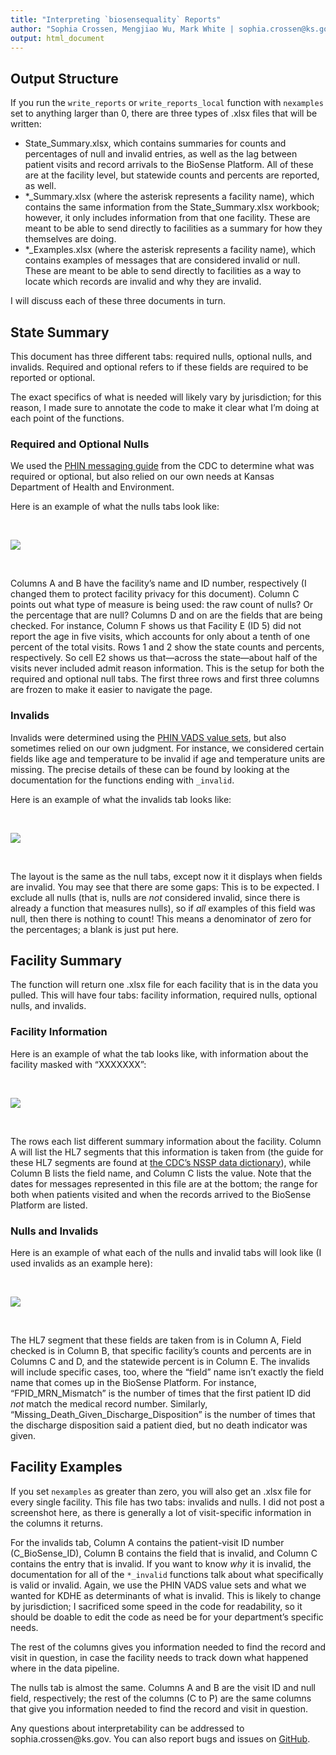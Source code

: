 ```yaml
---
title: "Interpreting `biosensequality` Reports"
author: "Sophia Crossen, Mengjiao Wu, Mark White | sophia.crossen@ks.gov"
output: html_document
---
```


## Output Structure

If you run the `write_reports` or `write_reports_local` function with `nexamples` set to anything larger than 0, there are three types of .xlsx files that will be written:  

* State_Summary.xlsx, which contains summaries for counts and percentages of null and invalid entries, as well as the lag between patient visits and record arrivals to the BioSense Platform. All of these are at the facility level, but statewide counts and percents are reported, as well.  
* *_Summary.xlsx (where the asterisk represents a facility name), which contains the same information from the State_Summary.xlsx workbook; however, it only includes information from that one facility. These are meant to be able to send directly to facilities as a summary for how they themselves are doing.  
* *_Examples.xlsx (where the asterisk represents a facility name), which contains examples of messages that are considered invalid or null. These are meant to be able to send directly to facilities as a way to locate which records are invalid and why they are invalid.  

I will discuss each of these three documents in turn.  

## State Summary

This document has three different tabs: required nulls, optional nulls, and invalids. Required and optional refers to if these fields are required to be reported or optional.  

The exact specifics of what is needed will likely vary by jurisdiction; for this reason, I made sure to annotate the code to make it clear what I'm doing at each point of the functions.  

### Required and Optional Nulls

We used the [PHIN messaging guide](https://www.cdc.gov/nssp/documents/guides/syndrsurvmessagguide2_messagingguide_phn.pdf) from the CDC to determine what was required or optional, but also relied on our own needs at Kansas Department of Health and Environment.  

Here is an example of what the nulls tabs look like:  

<br>
<div style="width:1000px">
![](http://i.imgur.com/TDJn33I.png)
</div>
<br>  

Columns A and B have the facility's name and ID number, respectively (I changed them to protect facility privacy for this document). Column C points out what type of measure is being used: the raw count of nulls? Or the percentage that are null? Columns D and on are the fields that are being checked. For instance, Column F shows us that Facility E (ID 5) did not report the age in five visits, which accounts for only about a tenth of one percent of the total visits. Rows 1 and 2 show the state counts and percents, respectively. So cell E2 shows us that—across the state—about half of the visits never included admit reason information. This is the setup for both the required and optional null tabs. The first three rows and first three columns are frozen to make it easier to navigate the page.  

### Invalids

Invalids were determined using the [PHIN VADS value sets](https://phinvads.cdc.gov/vads/ViewView.action?name=Syndromic%20Surveillance), but also sometimes relied on our own judgment. For instance, we considered certain fields like age and temperature to be invalid if age and temperature units are missing. The precise details of these can be found by looking at the documentation for the functions ending with  `_invalid`.  

Here is an example of what the invalids tab looks like:  

<br>
<div style="width:1000px">
![](http://i.imgur.com/1DVWV3D.png)
</div>
<br>

The layout is the same as the null tabs, except now it it displays when fields are invalid. You may see that there are some gaps: This is to be expected. I exclude all nulls (that is, nulls are *not* considered invalid, since there is already a function that measures nulls), so if *all* examples of this field was null, then there is nothing to count! This means a denominator of zero for the percentages; a blank is just put here.  

## Facility Summary

The function will return one .xlsx file for each facility that is in the data you pulled. This will have four tabs: facility information, required nulls, optional nulls, and invalids.  

### Facility Information

Here is an example of what the tab looks like, with information about the facility masked with "XXXXXXX":  

<br>
<div style="width:1000px">
![](http://i.imgur.com/3YsJNrE.png)
</div>
<br>  

The rows each list different summary information about the facility. Column A will list the HL7 segments that this information is taken from (the guide for these HL7 segments are found at [the CDC's NSSP data dictionary](https://www.cdc.gov/nssp/biosense/docs/NSSP-Data-Dictionary.xlsx)), while Column B lists the field name, and Column C lists the value. Note that the dates for messages represented in this file are at the bottom; the range for both when patients visited and when the records arrived to the BioSense Platform are listed.  

### Nulls and Invalids

Here is an example of what each of the nulls and invalid tabs will look like (I used invalids as an example here): 

<br>
<div style="width:1000px">
![](http://i.imgur.com/1L8p93h.png)
</div>
<br>  

The HL7 segment that these fields are taken from is in Column A, Field checked is in Column B, that specific facility's counts and percents are in Columns C and D, and the statewide percent is in Column E. The invalids will include specific cases, too, where the "field" name isn't exactly the field name that comes up in the BioSense Platform. For instance, "FPID_MRN_Mismatch" is the number of times that the first patient ID did *not* match the medical record number. Similarly, "Missing_Death_Given_Discharge_Disposition" is the number of times that the discharge disposition said a patient died, but no death indicator was given.  

## Facility Examples

If you set `nexamples` as greater than zero, you will also get an .xlsx file for every single facility. This file has two tabs: invalids and nulls. I did not post a screenshot here, as there is generally a lot of visit-specific information in the columns it returns.  

For the invalids tab, Column A contains the patient-visit ID number (C_BioSense_ID), Column B contains the field that is invalid, and Column C contains the entry that is invalid. If you want to know *why* it is invalid, the documentation for all of the `*_invalid` functions talk about what specifically is valid or invalid. Again, we use the PHIN VADS value sets and what we wanted for KDHE as determinants of what is invalid. This is likely to change by jurisdiction; I sacrificed some speed in the code for readability, so it should be doable to edit the code as need be for your department's specific needs.  

The rest of the columns gives you information needed to find the record and visit in question, in case the facility needs to track down what happened where in the data pipeline.  

The nulls tab is almost the same. Columns A and B are the visit ID and null field, respectively; the rest of the columns (C to P) are the same columns that give you information needed to find the record and visit in question.  

Any questions about interpretability can be addressed to sophia.crossen@ks.gov. You can also report bugs and issues on [GitHub](https://github.com/SophiaLC/biosensequality/issues).
<br>
<br>
